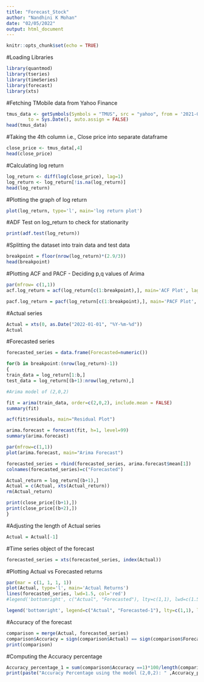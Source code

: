 ---
title: "Forecast_Stock"
author: "Nandhini K Mohan"
date: "02/05/2022"
output: html_document
---

```{r setup, include=FALSE}
knitr::opts_chunk$set(echo = TRUE)
```
#Loading Libraries
```{r}
library(quantmod)
library(tseries)
library(timeSeries)
library(forecast)
library(xts)
```

#Fetching TMobile data from Yahoo Finance
```{r}
tmus_data <- getSymbols(Symbols = "TMUS", src = "yahoo", from = '2021-05-02', 
        to = Sys.Date(), auto.assign = FALSE)
head(tmus_data)
```

#Taking the 4th column i.e., Close price into separate dataframe
```{r}
close_price <- tmus_data[,4]
head(close_price)
```

#Calculating log return
```{r}
log_return <- diff(log(close_price), lag=1)
log_return <- log_return[!is.na(log_return)]
head(log_return)
```

#Plotting the graph of log return
```{r}
plot(log_return, type='l', main='log return plot')
```

#ADF Test on log_return to check for stationarity
```{r}
print(adf.test(log_return))
```

#Splitting the dataset into train data and test data
```{r}
breakpoint = floor(nrow(log_return)*(2.9/3))
head(breakpoint)
```

#Plotting ACF and PACF - Deciding p,q values of Arima
```{r}
par(mfrow= c(1,1))
acf.log_return = acf(log_return[c(1:breakpoint),], main='ACF Plot', lag.max = 100)

pacf.log_return = pacf(log_return[c(1:breakpoint),], main='PACF Plot', lag.max = 100)
```

#Actual series
```{r}
Actual = xts(0, as.Date("2022-01-01", "%Y-%m-%d"))
Actual
```
#Forecasted series
```{r}
forecasted_series = data.frame(Forecasted=numeric())

for(b in breakpoint:(nrow(log_return)-1))
{
train_data = log_return[1:b,]
test_data = log_return[(b+1):nrow(log_return),]

#Arima model of (2,0,2)

fit = arima(train_data, order=c(2,0,2), include.mean = FALSE)
summary(fit)

acf(fit$residuals, main="Residual Plot")

arima.forecast = forecast(fit, h=1, level=99)
summary(arima.forecast)

par(mfrow=c(1,1))
plot(arima.forecast, main="Arima Forecast")

forecasted_series = rbind(forecasted_series, arima.forecast$mean[1])
colnames(forecasted_series)=c("Forecasted")

Actual_return = log_return[(b+1),]
Actual = c(Actual, xts(Actual_return))
rm(Actual_return)

print(close_price[(b+1),])
print(close_price[(b+2),])
}
```

#Adjusting the length of Actual series
```{r}
Actual = Actual[-1]
```

#Time series object of the forecast
```{r}
forecasted_series = xts(forecasted_series, index(Actual))
```

#Plotting Actual vs Forecasted returns
```{r}
par(mar = c(1, 1, 1, 1))
plot(Actual, type='l', main='Actual Returns')
lines(forecasted_series, lwd=1.5, col='red')
#legend('bottomright', c("Actual", "Forecasted"), lty=c(1,1), lwd=c(1.5,1.5), col=c('black', 'red'))

legend('bottomright', legend=c("Actual", "Forecasted-1"), lty=c(1,1), lwd=c(1.5,1.5), col = c("blue","red"))
```

#Accuracy of the forecast
```{r}
comparison = merge(Actual, forecasted_series)
comparison$Accuracy = sign(comparison$Actual) == sign(comparison$Forecasted)
print(comparison)
```

#Computing the Accuracy percentage
```{r}
Accuracy_percentage_1 = sum(comparison$Accuracy ==1)*100/length(comparison$Accuracy)
print(paste("Accuracy Percentage using the model (2,0,2): " ,Accuracy_percentage_1))
```

